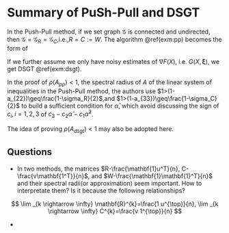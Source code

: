 # Summary of PuSh-Pull and DSGT

In the Push-Pull method, if we set graph $\mathcal{G}$ is connected and undirected, then $\mathcal{G}=\mathcal{G}_R=\mathcal{G}_C$,i.e.,$R=C:=W$. The algorithm \@ref(exm:pp) becomes the form of 
\begin{align}
X_{k+1} &= W(X_{k}-\boldsymbol\alpha Y_k),\\
Y_{k+1} &= WY_k+\nabla F(X_{k+1})-\nabla F(X_k)
(\#eq:pp)
\end{align}

If we further assume we only have noisy estimates of $\nabla F(X)$, i.e. $G(X,\boldsymbol\xi)$, we get DSGT \@ref(exm:dsgt).

In the proof of $\rho(A_{pp})<1$, the spectral radius of $A$ of the linear system of inequalities in the Push-Pull method, the authors use $1>(1-a_{22})\geq\frac{1-\sigma_R}{2}$,and $1>(1-a_{33})\geq\frac{1-\sigma_C}{2}$ to build a sufficient condition for $\hat\alpha$, which avoid discussing the sign of $c_i,i=1,2,3$ of $c_{3}-c_{2} \hat{\alpha}-c_{1} \hat{\alpha}^{2}$.

The idea of proving $\rho(A_{dsgt})<1$ may also be adopted here. 

\begin{align}

\det(I-A) &= (1-a_{11})\left[(1-a_{22})(1-a_{33})-a_{32}a_{23}\right] -\\
& a_{21}\left[a_{12}(1-a_{33})-a_{32}a_{13}\right] + \\
& a_{31}\left[a_{12}a_{23}-(1-a_{22})a_{13}\right]\\
\end{align}

## Questions

- In two methods, the matrices $R-\frac{\mathbf{1}u^T}{n}, C-\frac{v\mathbf{1^T}}{n}$, and $W-\frac{\mathbf{1}\mathbf{1}^T}{n}$ and their spectral radii(or approximation) seem important. How to interpretate them? Is it because the following relationships?

$$
\lim _{k \rightarrow \infty} \mathbf{R}^{k}=\frac{1 u^{\top}}{n}, \lim _{k \rightarrow \infty} C^{k}=\frac{v 1^{\top}}{n}
$$


- 
